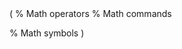 \(
% Math operators
\newcommand{\argmax}{\arg\!\max}
\newcommand{\argmin}{\arg\!\min}
\newcommand\ev[1]{E\left\langle#1\right\rangle}
\newcommand\vv[1]{V\left\langle#1\right\rangle}

% Math commands
\newcommand{\mat}[1]{\mathbf{#1}}

% Math symbols
\renewcommand{\NN}{\mathcal{N}}
\renewcommand{\UU}{\mathcal{U}}
\renewcommand{\LL}{\mathcal{L}}
\renewcommand{\RR}{\mathbb{R}}
\)

